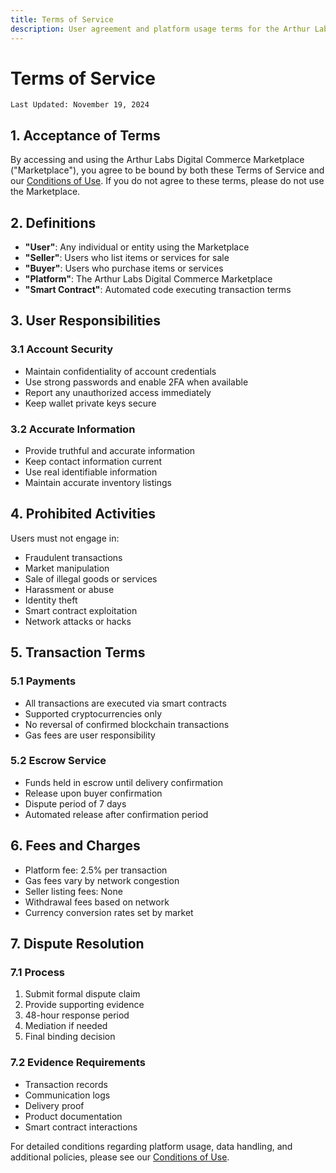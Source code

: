 ```yaml
---
title: Terms of Service
description: User agreement and platform usage terms for the Arthur Labs Digital Commerce Marketplace
---
```


# Terms of Service
```
Last Updated: November 19, 2024
```
## 1. Acceptance of Terms

By accessing and using the Arthur Labs Digital Commerce Marketplace ("Marketplace"), you agree to be bound by both these Terms of Service and our [Conditions of Use](/documentation/terms-and-conditions/conditions). If you do not agree to these terms, please do not use the Marketplace.

## 2. Definitions

- **"User"**: Any individual or entity using the Marketplace
- **"Seller"**: Users who list items or services for sale
- **"Buyer"**: Users who purchase items or services
- **"Platform"**: The Arthur Labs Digital Commerce Marketplace
- **"Smart Contract"**: Automated code executing transaction terms

## 3. User Responsibilities

### 3.1 Account Security
- Maintain confidentiality of account credentials
- Use strong passwords and enable 2FA when available
- Report any unauthorized access immediately
- Keep wallet private keys secure

### 3.2 Accurate Information
- Provide truthful and accurate information
- Keep contact information current
- Use real identifiable information
- Maintain accurate inventory listings

## 4. Prohibited Activities

Users must not engage in:
- Fraudulent transactions
- Market manipulation
- Sale of illegal goods or services
- Harassment or abuse
- Identity theft
- Smart contract exploitation
- Network attacks or hacks

## 5. Transaction Terms

### 5.1 Payments
- All transactions are executed via smart contracts
- Supported cryptocurrencies only
- No reversal of confirmed blockchain transactions
- Gas fees are user responsibility

### 5.2 Escrow Service
- Funds held in escrow until delivery confirmation
- Release upon buyer confirmation
- Dispute period of 7 days
- Automated release after confirmation period

## 6. Fees and Charges

- Platform fee: 2.5% per transaction
- Gas fees vary by network congestion
- Seller listing fees: None
- Withdrawal fees based on network
- Currency conversion rates set by market

## 7. Dispute Resolution

### 7.1 Process
1. Submit formal dispute claim
2. Provide supporting evidence
3. 48-hour response period
4. Mediation if needed
5. Final binding decision

### 7.2 Evidence Requirements
- Transaction records
- Communication logs
- Delivery proof
- Product documentation
- Smart contract interactions

For detailed conditions regarding platform usage, data handling, and additional policies, please see our [Conditions of Use](/documentation/terms-and-conditions/conditions).
